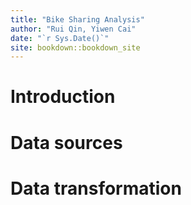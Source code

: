 ```yaml
--- 
title: "Bike Sharing Analysis"
author: "Rui Qin, Yiwen Cai"
date: "`r Sys.Date()`"
site: bookdown::bookdown_site
---
```


# Introduction


# Data sources


# Data transformation



